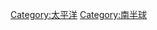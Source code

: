 {{commonscat|South Pacific}}
{{catmore}}
[[Category:太平洋|Category:太平洋]]
[[Category:南半球|Category:南半球]]